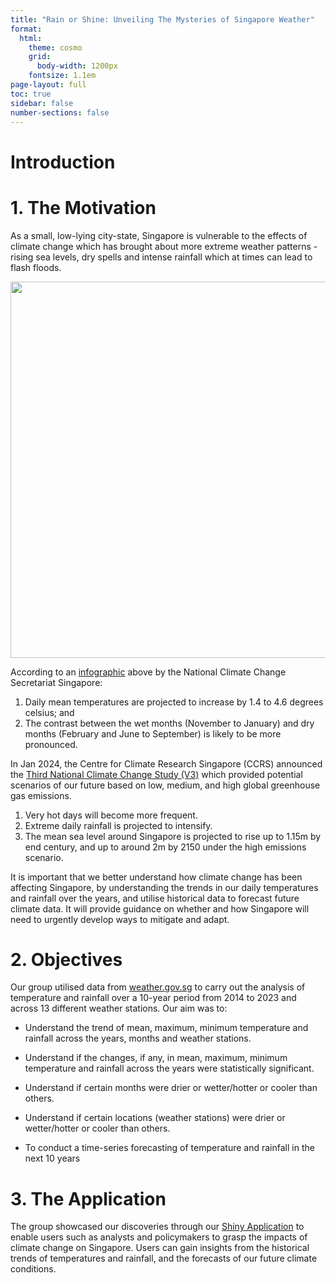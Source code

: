 ```yaml
---
title: "Rain or Shine: Unveiling The Mysteries of Singapore Weather"
format:
  html: 
    theme: cosmo
    grid: 
      body-width: 1200px
    fontsize: 1.1em
page-layout: full
toc: true 
sidebar: false 
number-sections: false
---
```


# Introduction

# 1. The Motivation

As a small, low-lying city-state, Singapore is vulnerable to the effects of climate change which has brought about more extreme weather patterns - rising sea levels, dry spells and intense rainfall which at times can lead to flash floods.

![](images/clipboard-939414320.png){width="602"}

According to an [infographic](https://www.nccs.gov.sg/singapores-climate-action/impact-of-climate-change-in-singapore/) above by the National Climate Change Secretariat Singapore:

1.  Daily mean temperatures are projected to increase by 1.4 to 4.6 degrees celsius; and
2.  The contrast between the wet months (November to January) and dry months (February and June to September) is likely to be more pronounced.

In Jan 2024, the Centre for Climate Research Singapore (CCRS) announced the [Third National Climate Change Study (V3)](https://www.mss-int.sg/v3-climate-projections) which provided potential scenarios of our future based on low, medium, and high global greenhouse gas emissions.

1.  Very hot days will become more frequent.
2.  Extreme daily rainfall is projected to intensify.
3.  The mean sea level around Singapore is projected to rise up to 1.15m by end century, and up to around 2m by 2150 under the high emissions scenario.

It is important that we better understand how climate change has been affecting Singapore, by understanding the trends in our daily temperatures and rainfall over the years, and utilise historical data to forecast future climate data. It will provide guidance on whether and how Singapore will need to urgently develop ways to mitigate and adapt.

# 2. Objectives

Our group utilised data from [weather.gov.sg](https://www.weather.gov.sg/home/) to carry out the analysis of temperature and rainfall over a 10-year period from 2014 to 2023 and across 13 different weather stations. Our aim was to:

-   Understand the trend of mean, maximum, minimum temperature and rainfall across the years, months and weather stations.

-   Understand if the changes, if any, in mean, maximum, minimum temperature and rainfall across the years were statistically significant.

-   Understand if certain months were drier or wetter/hotter or cooler than others.

-   Understand if certain locations (weather stations) were drier or wetter/hotter or cooler than others.

-   To conduct a time-series forecasting of temperature and rainfall in the next 10 years

# 3. The Application

The group showcased our discoveries through our [Shiny Application](ShinyApp/ShinyApp.html) to enable users such as analysts and policymakers to grasp the impacts of climate change on Singapore. Users can gain insights from the historical trends of temperatures and rainfall, and the forecasts of our future climate conditions.
